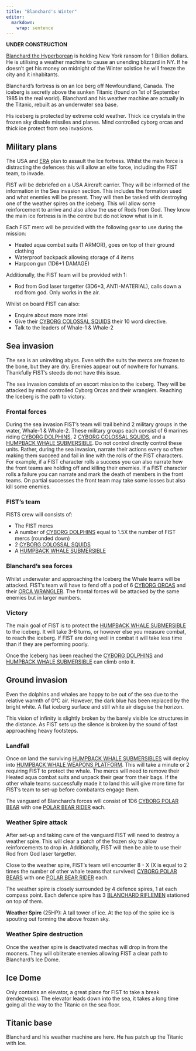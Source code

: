 ```yaml
---
title: "Blanchard's Winter"
editor: 
  markdown: 
    wrap: sentence
---
```


__UNDER CONSTRUCTION__

[Blanchard the Hyperborean](/Proteus/Blanchard_the_hyperborean.qmd) is holding New York ransom for 1 Billion dollars.
He is utilising a weather machine to cause an unending blizzard in NY.
If he doesn't get his money on midnight of the Winter solstice he will freeze the city and it inhabitants.

Blanchard's fortress is on an Ice berg off Newfoundland, Canada.
The iceberg is secretly above the sunken Titanic (found on 1st of September 1985 in the real world).
Blanchard and his weather machine are actually in the Titanic, rebuilt as an underwater sea base.

His iceberg is protected by extreme cold weather.
Thick ice crystals in the frozen sky disable missiles and planes.
Mind controlled cyborg orcas and thick ice protect from sea invasions.

## Military plans

The USA and [ERA](/History/ERA.qmd) plan to assault the Ice fortress.
Whilst the main force is distracting the defences this will allow an elite force, including the FIST team, to invade.

FIST will be debriefed on a USA Aircraft carrier.
They will be informed of the information in the Sea invasion section.
This includes the formation used and what enemies will be present.
They will then be tasked with destroying one of the weather spires on the iceberg.
This will allow some reinforcement to arrive and also allow the use of Rods from God.
They know the main ice fortress is in the centre but do not know what is in it.

Each FIST merc will be provided with the following gear to use during the mission:

- Heated aqua combat suits (1 ARMOR), goes on top of their ground clothing
- Waterproof backpack allowing storage of 4 items
- Harpoon gun (1D6+1 DAMAGE)

Additionally, the FIST team will be provided with 1:

- Rod from God laser targetter (3D6+3, ANTI-MATERIAL), calls down a rod from god. Only works in the air.

Whilst on board FIST can also:

- Enquire about more more intel
- Give their [CYBORG COLOSSAL SQUIDS](/History/ERA_military.qmd#cyborg_colossal_squid) their 10 word directive.
- Talk to the leaders of Whale-1 & Whale-2


## Sea invasion

The sea is an uninviting abyss.
Even with the suits the mercs are frozen to the bone, but they are dry.
Enemies appear out of nowhere for humans.
Thankfully FIST's steeds do not have this issue.

The sea invasion consists of an escort mission to the iceberg.
They will be attacked by mind controlled Cyborg Orcas and their wranglers.
Reaching the Iceberg is the path to victory.

### Frontal forces

During the sea invasion FIST's team will trail behind 2 military groups in the water, Whale-1 & Whale-2.
These military groups each consist of 6 marines riding [CYBORG DOLPHINS](/History/USA_military.qmd#cyborg_dolphin), 2 [CYBORG COLOSSAL SQUIDS](/History/ERA_military.qmd#cyborg_colossal_squid), and a [HUMPBACK WHALE SUBMERSIBLE](/History/USA_military.qmd#humpback_sub).
Do not control directly control these units.
Rather, during the sea invasion, narrate their actions every so often making them succeed and fail in line with the rolls of the FIST characters.
For example, if a FIST character rolls a success you can also narrate how the front teams are holding off and killing their enemies.
If a FIST character rolls a failure you can narrate and mark the death of members in the front teams.
On partial successes the front team may take some losses but also kill some enemies.

### FIST's team

FISTS crew will consists of:

- The FIST mercs
- A number of [CYBORG DOLPHINS](/History/USA_military.qmd#cyborg_dolphin) equal to 1.5X the number of FIST mercs (rounded down)
- 2 [CYBORG COLOSSAL SQUIDS](/History/ERA_military.qmd#cyborg_colossal_squid)
- A [HUMPBACK WHALE SUBMERSIBLE](/History/USA_military.qmd#humpback_sub)

### Blanchard's sea forces

Whilst underwater and approaching the Iceberg the Whale teams will be attacked.
FIST's team will have to fend off a pod of 6 [CYBORG ORCAS](/Proteus/Blanchard_the_hyperborean.qmd#cyborg_orca) and their [ORCA WRANGLER](/Proteus/Blanchard_the_hyperborean.qmd#orca_wrangler).
The frontal forces will be attacked by the same enemies but in larger numbers.

### Victory

The main goal of FIST is to protect the [HUMPBACK WHALE SUBMERSIBLE](/History/USA_military.qmd#humpback_sub) to the iceberg.
It will take 3-6 turns, or however else you measure combat, to reach the iceberg.
If FIST are doing well in combat it will take less time than if they are performing poorly.

Once the Iceberg has been reached the [CYBORG DOLPHINS](/History/USA_military.qmd#cyborg_dolphin) and [HUMPBACK WHALE SUBMERSIBLE](/History/USA_military.qmd#humpback_sub) can climb onto it.

## Ground invasion

Even the dolphins and whales are happy to be out of the sea due to the relative warmth of 0°C air.
However, the dark blue has been replaced by the bright white.
A flat iceberg surface and still white air disguise the horizon.

This vision of infinity is slightly broken by the barely visible Ice structures in the distance.
As FIST sets up the silence is broken by the sound of fast approaching heavy footsteps.

### Landfall

Once on land the surviving [HUMPBACK WHALE SUBMERSIBLES](/History/USA_military.qmd#humpback_sub) will deploy into [HUMPBACK WHALE WEAPONS PLATFORM](/History/USA_military.qmd#humpback_plat).
This will take a minute or 2 requiring FIST to protect the whale.
The mercs will need to remove their Heated aqua combat suits and unpack their gear from their bags.
If the other whale teams successfully made it to land this will give more time for FIST's team to set-up before combatants engage them.

The vanguard of Blanchard's forces will consist of 1D6 [CYBORG POLAR BEAR](#cyborg_polar_bear) with one [POLAR BEAR RIDER](/Proteus/Blanchard_the_hyperborean.qmd#cyborg_polar_bear_rider) each.

### Weather Spire attack

After set-up and taking care of the vanguard FIST will need to destroy a weather spire.
This will clear a patch of the frozen sky to allow reinforcements to drop in.
Additionally, FIST will then be able to use their Rod from God laser targetter.

Close to the weather spire, FIST's team will encounter 8 - X (X is equal to 2 times the number of other whale teams that survived) [CYBORG POLAR BEARS](/Proteus/Blanchard_the_hyperborean.qmd#cyborg_polar_bear) with one [POLAR BEAR RIDER](/Proteus/Blanchard_the_hyperborean.qmd#cyborg_polar_bear_rider) each.

The weather spire is closely surrounded by 4 defence spires, 1 at each compass point. Each defence spire has 3 [BLANCHARD RIFLEMEN](/Proteus/Blanchard_the_hyperborean.qmd#Blanchard_rifleman) stationed on top of them.

__Weather Spire__ (25HP): A tall tower of ice. At the top of the spire ice is spouting out forming the above frozen sky.

### Weather Spire destruction

Once the weather spire is deactivated mechas will drop in from the mooners.
They will obliterate enemies allowing FIST a clear path to Blanchard's Ice Dome.

## Ice Dome

Only contains an elevator, a great place for FIST to take a break (rendezvous).
The elevator leads down into the sea, it takes a long time going all the way to the Titanic on the sea floor.

## Titanic base

Blanchard and his weather machine are here. He has patch up the Titanic with Ice.










